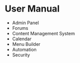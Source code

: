 
# User Manual

- <Link href="/user-manual/admin-panel">Admin Panel</Link>
- <Link href="/user-manual/forum">Forums</Link>
- <Link href="/user-manual/cms">Content Management System</Link>
- <Link href="/user-manual/calendar">Calendar</Link>
- <Link href="/user-manual/menu-builder">Menu Builder</Link>
- <Link href="/user-manual/automation">Automation</Link>
- <Link href="/user-manual/security">Security</Link>

